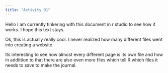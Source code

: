 ```yaml
---
title: "Activity 01"
---
```


Hello I am currently tinkering with this document in r studio to see how it works. I hope this text stays.

Ok, this is actually really cool. I never realized how many different files went into creating a website. 
 
 Its interesting to see how almost every different page is its own file and how in addittion to that there are also even more files which tell R which files it needs to save to make the journal.
